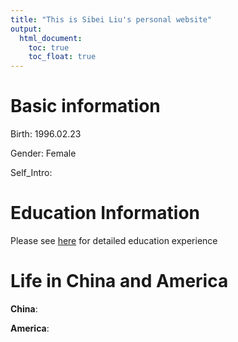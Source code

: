 ```yaml
---
title: "This is Sibei Liu's personal website"
output: 
  html_document:
    toc: true
    toc_float: true
---
```


# Basic information
Birth: 1996.02.23

Gender: Female

Self_Intro:






# Education Information
 
 Please see [here](about.html) for detailed education experience


# Life in China and America

**China**:

**America**:




